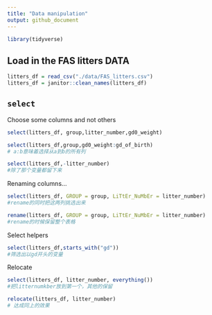 ```yaml
---
title: "Data manipulation"
output: github_document
---
```


```r
library(tidyverse)
```

## Load in the FAS litters DATA
```r
litters_df = read_csv("./data/FAS_litters.csv")
litters_df = janitor::clean_names(litters_df)
```

## `select`

Choose some columns and not others
```r
select(litters_df, group,litter_number,gd0_weight)
```

```r
select(litters_df,group,gd0_weight:gd_of_birth)
# a:b意味着选择从a到b的所有列
```

```r
select(litters_df,-litter_number)
#除了那个变量都留下来
```

Renaming columns...
```r
select(litters_df, GROUP = group, LiTtEr_NuMbEr = litter_number)
#rename的同时把这两列挑选出来
```

```r
rename(litters_df, GROUP = group, LiTtEr_NuMbEr = litter_number)
#rename的时候保留整个表格
```

Select helpers
```r
select(litters_df,starts_with("gd"))
#筛选出以gd开头的变量
```

Relocate
```r
select(litters_df, litter_number, everything())
#把litternumkber放到第一个，其他的保留
```

```r
relocate(litters_df, litter_number)
# 达成同上的效果
```



















